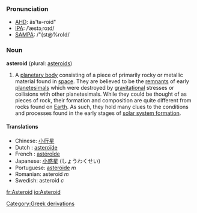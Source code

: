 ===Pronunciation===
*[[w:AHD|AHD]]: ăs'tə-roid"
*[[w:IPA|IPA]]: /ˈæstəˌroɪd/
*[[w:SAMPA|SAMPA]]: /"{st@%roId/

===Noun===
'''asteroid''' (plural: [[asteroids]])

# A [[planetary body]] consisting of a piece of primarily rocky or metallic material found in [[space]].  They are believed to be the [[remnants]] of early [[planetesimal]]s which were destroyed by [[gravitational]] stresses or collisions with other planetesimals.  While they could be thought of as pieces of rock, their formation and composition are quite different from rocks found on [[Earth]].  As such, they hold many clues to the conditions and processes found in the early stages of [[solar system formation]].

====Translations====
*Chinese: [[小行星]]
*Dutch : [[asteroïde]]
*French : [[astéroïde]]
*Japanese: [[小惑星]] (しょうわくせい)
*Portuguese: [[asteróide]] ''m''
*Romanian: asteroid ''m''
*Swedish: asteroid ''c''
[[Category:Greek derivations]]

[[fr:Asteroid]]
[[io:Asteroid]]
